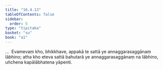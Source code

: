```yaml
---
title: "16.4.13"
tableOfContents: false
sidebar:
  order: 5
type: "tipitaka"
basket: "su"
book: "a1"
---
```



<DynamicBreadcrumb />

<Division number="334" book="a1">

<Paragraph number="425" book="a1">
…  Evamevaṃ kho, bhikkhave, appakā te sattā ye annaggarasaggānaṃ lābhino; atha kho eteva sattā bahutarā ye annaggarasaggānaṃ na lābhino, uñchena kapālābhatena yāpenti.
</Paragraph>
</Division>